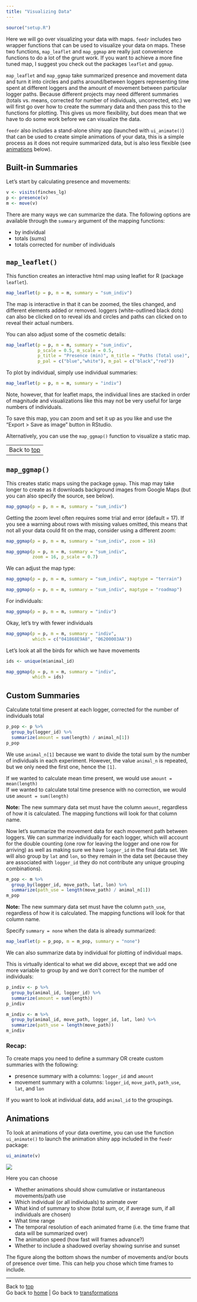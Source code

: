```yaml
---
title: "Visualizing Data"
---
```


```r
source("setup.R")
```

Here we will go over visualizing your data with maps. `feedr` includes two wrapper functions that can be used to visualize your data on maps. These two functions, `map_leaflet` and `map_ggmap` are really just convenience functions to do a lot of the grunt work. If you want to achieve a more fine tuned map, I suggest you check out the packages `leaflet` and `ggmap`.

`map_leaflet` and `map_ggmap` take summarized presence and movement data and turn it into circles and paths around/between loggers representing time spent at different loggers and the amount of movement between particular logger paths. Because different projects may need different summaries (totals vs. means, corrected for number of individuals, uncorrected, etc.) we will first go over how to create the summary data and then pass this to the functions for plotting. This gives us more flexibility, but does mean that we have to do some work before we can visualize the data.

 `feedr` also includes a stand-alone shiny app (launched with `ui_animate()`) that can be used to create simple animations of your data, this is a simple process as it does not require summarized data, but is also less flexible (see [animations](#animations) below).

## Built-in Summaries

Let's start by calculating presence and movements:

```r
v <- visits(finches_lg)
p <- presence(v)
m <- move(v)
```

There are many ways we can summarize the data. The following options are available through the `summary` argument of the mapping functions:

- by individual
- totals (sums)
- totals corrected for number of individuals

<a id = "leaflet"></a>

## `map_leaflet()`

This function creates an interactive html map using leaflet for R (package `leaflet`). 

```r
map_leaflet(p = p, m = m, summary = "sum_indiv")
```

The map is interactive in that it can be zoomed, the tiles changed, and different elements added or removed. loggers (white-outlined black dots) can also be clicked on to reveal ids and circles and paths can clicked on to reveal their actual numbers.

You can also adjust some of the cosmetic details:

```r
map_leaflet(p = p, m = m, summary = "sum_indiv",
            p_scale = 0.5, m_scale = 0.5,
            p_title = "Presence (min)", m_title = "Paths (Total use)",
            p_pal = c("blue","white"), m_pal = c("black","red"))
```

To plot by individual, simply use individual summaries:

```r
map_leaflet(p = p, m = m, summary = "indiv")
```

Note, however, that for leaflet maps, the individual lines are stacked in order of magnitude and visualizations like this may not be very useful for large numbers of individuals.

To save this map, you can zoom and set it up as you like and use the "Export > Save as image" button in RStudio. 

Alternatively, you can use the `map_ggmap()` function to visualize a static map.

--------------------
Back to [top](#top) 
--------------------

<a id = "ggmap"></a>

## `map_ggmap()`

This creates static maps using the package `ggmap`. This map may take longer to create as it downloads background images from Google Maps (but you can also specify the source, see below).

```r
map_ggmap(p = p, m = m, summary = "sum_indiv")
```

Getting the zoom level often requires some trial and error (default = 17). If you see a warning about rows with missing values omitted, this means that not all your data could fit on the map, consider using a different zoom:

```r
map_ggmap(p = p, m = m, summary = "sum_indiv", zoom = 16)
```

```r
map_ggmap(p = p, m = m, summary = "sum_indiv",
          zoom = 16, p_scale = 0.7)
```

We can adjust the map type:

```r
map_ggmap(p = p, m = m, summary = "sum_indiv", maptype = "terrain")
```

```r
map_ggmap(p = p, m = m, summary = "sum_indiv", maptype = "roadmap")
```

For individuals:

```r
map_ggmap(p = p, m = m, summary = "indiv")
```

Okay, let's try with fewer individuals

```r
map_ggmap(p = p, m = m, summary = "indiv",
          which = c("041868E9A8", "06200003AA"))
```

Let's look at all the birds for which we have movements

```r

ids <- unique(m$animal_id)

map_ggmap(p = p, m = m, summary = "indiv",
          which = ids)
```


## Custom Summaries

Calculate total time present at each logger, corrected for the number of individuals total

```r
p_pop <- p %>%
  group_by(logger_id) %>%
  summarize(amount = sum(length) / animal_n[1])
p_pop
```

We use `animal_n[1]` because we want to divide the total sum by the number of individuals in each experiment. However, the value `animal_n` is repeated, but we only need the first one, hence the `[1]`.

If we wanted to calculate mean time present, we would use `amount = mean(length)`  
If we wanted to calculate total time presence with no correction, we would use `amount = sum(length)`  

__Note:__ The new summary data set must have the column `amount`, regardless of how it is calculated. The mapping functions will look for that column name.

Now let's summarize the movement data for each movement path between loggers. We can summarize individually for each logger, which will account for the double counting (one row for leaving the logger and one row for arriving) as well as making sure we have `logger_id` in the final data set. We will also group by `lat` and `lon`, so they remain in the data set (because they are associated with `logger_id` they do not contribute any unique grouping combinations).


```r
m_pop <- m %>%
  group_by(logger_id, move_path, lat, lon) %>%
  summarize(path_use = length(move_path) / animal_n[1])
m_pop
```

__Note:__ The new summary data set must have the column `path_use`, regardless of how it is calculated. The mapping functions will look for that column name.

Specify `summary = none` when the data is already summarized:

```r
map_leaflet(p = p_pop, m = m_pop, summary = "none")
```

We can also summarize data by individual for plotting of individual maps.

This is virtually identical to what we did above, except that we add one more variable to group by and we don't correct for the number of individuals:

```r
p_indiv <- p %>%
  group_by(animal_id, logger_id) %>%
  summarize(amount = sum(length))
p_indiv

m_indiv <- m %>%
  group_by(animal_id, move_path, logger_id, lat, lon) %>%
  summarize(path_use = length(move_path))
m_indiv
```

### Recap:

To create maps you need to define a summary OR create custom summaries with the following:

- presence summary with a columns: `logger_id` and `amount`
- movement summary with a columns: `logger_id`, `move_path`, `path_use`, `lat`, and `lon`

If you want to look at individual data, add `animal_id` to the groupings.

## Animations

To look at animations of your data overtime, you can use the function `ui_animate()` to launch the animation shiny app included in the `feedr` package:

```r
ui_animate(v)
```

![](ui_animate.png)

Here you can choose 

- Whether animations should show cumulative or instantaneous movements/path use
- Which individual (or all individuals) to animate over
- What kind of summary to show (total sum, or, if average sum, if all individuals are chosen)
- What time range
- The temporal resolution of each animated frame (i.e. the time frame that data will be summarized over)
- The animation speed (how fast will frames advance?)
- Whether to include a shadowed overlay showing sunrise and sunset

The figure along the bottom shows the number of movements and/or bouts of presence over time. This can help you chose which time frames to include.


--------------------------
Back to [top](#top)  
Go back to [home](index.html) | Go back to [transformations](transformations.html)
